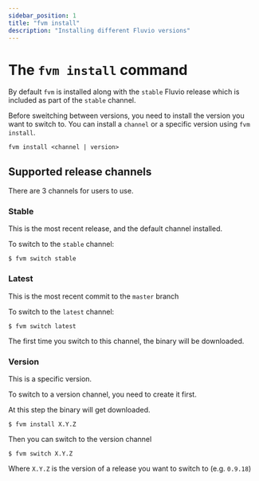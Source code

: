 ```yaml
---
sidebar_position: 1
title: "fvm install"
description: "Installing different Fluvio versions"
---
```


# The `fvm install` command

By default `fvm` is installed along with the `stable` Fluvio release which is
included as part of the `stable` channel.

Before sweitching between versions, you need to install the version you want to switch to. You can install a `channel` or a specific version using `fvm install`.

```shell
fvm install <channel | version>
```

## Supported release channels

There are 3 channels for users to use.

### Stable
This is the most recent release, and the default channel installed.

To switch to the `stable` channel:


```shell copy="fl"
$ fvm switch stable
```

### Latest
This is the most recent commit to the `master` branch

To switch to the `latest` channel:


```shell copy="fl"
$ fvm switch latest
```

The first time you switch to this channel, the binary will be downloaded.

### Version
This is a specific version.

To switch to a version channel, you need to create it first.

At this step the binary will get downloaded.


```shell copy="fl"
$ fvm install X.Y.Z
```

Then you can switch to the version channel


```shell copy="fl"
$ fvm switch X.Y.Z
```

Where `X.Y.Z` is the version of a release you want to switch to (e.g. `0.9.18`)
